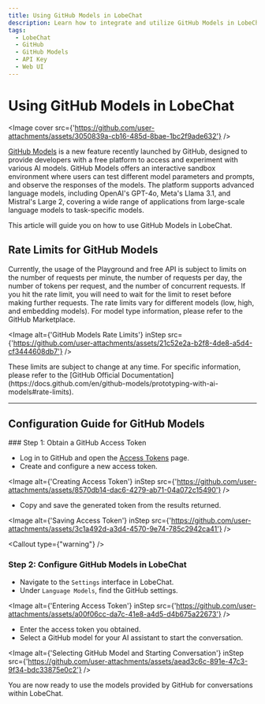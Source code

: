 ```yaml
---
title: Using GitHub Models in LobeChat
description: Learn how to integrate and utilize GitHub Models in LobeChat.
tags:
  - LobeChat
  - GitHub
  - GitHub Models
  - API Key
  - Web UI
---
```


# Using GitHub Models in LobeChat

<Image cover src={'https://github.com/user-attachments/assets/3050839a-cb16-485d-8bae-1bc2f9ade632'} />

[GitHub Models](https://github.com/marketplace/models) is a new feature recently launched by GitHub, designed to provide developers with a free platform to access and experiment with various AI models. GitHub Models offers an interactive sandbox environment where users can test different model parameters and prompts, and observe the responses of the models. The platform supports advanced language models, including OpenAI's GPT-4o, Meta's Llama 3.1, and Mistral's Large 2, covering a wide range of applications from large-scale language models to task-specific models.

This article will guide you on how to use GitHub Models in LobeChat.

## Rate Limits for GitHub Models

Currently, the usage of the Playground and free API is subject to limits on the number of requests per minute, the number of requests per day, the number of tokens per request, and the number of concurrent requests. If you hit the rate limit, you will need to wait for the limit to reset before making further requests. The rate limits vary for different models (low, high, and embedding models). For model type information, please refer to the GitHub Marketplace.

<Image alt={'GitHub Models Rate Limits'} inStep src={'https://github.com/user-attachments/assets/21c52e2a-b2f8-4de8-a5d4-cf3444608db7'} />

<Callout type="note">
  These limits are subject to change at any time. For specific information, please refer to the
  [GitHub Official
  Documentation](https://docs.github.com/en/github-models/prototyping-with-ai-models#rate-limits).
</Callout>

---

## Configuration Guide for GitHub Models

<Steps>
  ### Step 1: Obtain a GitHub Access Token

  - Log in to GitHub and open the [Access Tokens](https://github.com/settings/tokens) page.
  - Create and configure a new access token.

  <Image alt={'Creating Access Token'} inStep src={'https://github.com/user-attachments/assets/8570db14-dac6-4279-ab71-04a072c15490'} />

  - Copy and save the generated token from the results returned.

  <Image alt={'Saving Access Token'} inStep src={'https://github.com/user-attachments/assets/3c1a492d-a3d4-4570-9e74-785c2942ca41'} />

  <Callout type={"warning"} />

  ### Step 2: Configure GitHub Models in LobeChat

  - Navigate to the `Settings` interface in LobeChat.
  - Under `Language Models`, find the GitHub settings.

  <Image alt={'Entering Access Token'} inStep src={'https://github.com/user-attachments/assets/a00f06cc-da7c-41e8-a4d5-d4b675a22673'} />

  - Enter the access token you obtained.
  - Select a GitHub model for your AI assistant to start the conversation.

  <Image alt={'Selecting GitHub Model and Starting Conversation'} inStep src={'https://github.com/user-attachments/assets/aead3c6c-891e-47c3-9f34-bdc33875e0c2'} />
</Steps>

You are now ready to use the models provided by GitHub for conversations within LobeChat.
